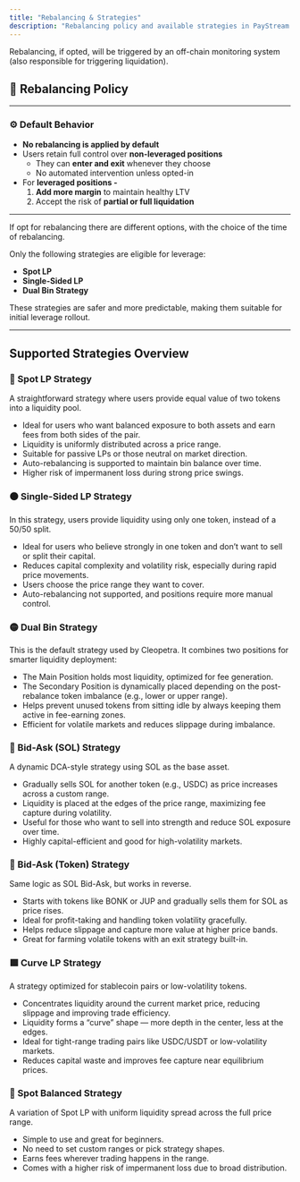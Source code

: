 ```yaml
---
title: "Rebalancing & Strategies"
description: "Rebalancing policy and available strategies in PayStream's LLP."
---
```


Rebalancing, if opted, will be triggered by an off-chain monitoring system (also responsible for triggering liquidation).

## 🔁 Rebalancing Policy

---

### ⚙️ Default Behavior

- **No rebalancing is applied by default**
- Users retain full control over **non-leveraged positions**
    - They can **enter and exit** whenever they choose
    - No automated intervention unless opted-in
- For **leveraged positions -**
    1. **Add more margin** to maintain healthy LTV
    2. Accept the risk of **partial or full liquidation** 

---

If opt for rebalancing there are different options, with the choice of the time of rebalancing.

Only the following strategies are eligible for leverage:

- **Spot LP**
- **Single-Sided LP**
- **Dual Bin Strategy**

These strategies are safer and more predictable, making them suitable for initial leverage rollout.

---

## Supported Strategies Overview

### 🔵 Spot LP Strategy
A straightforward strategy where users provide equal value of two tokens into a liquidity pool.

- Ideal for users who want balanced exposure to both assets and earn fees from both sides of the pair.
- Liquidity is uniformly distributed across a price range.
- Suitable for passive LPs or those neutral on market direction.
- Auto-rebalancing is supported to maintain bin balance over time.
- Higher risk of impermanent loss during strong price swings.

### ⚫ Single-Sided LP Strategy
In this strategy, users provide liquidity using only one token, instead of a 50/50 split.

- Ideal for users who believe strongly in one token and don’t want to sell or split their capital.
- Reduces capital complexity and volatility risk, especially during rapid price movements.
- Users choose the price range they want to cover.
- Auto-rebalancing not supported, and positions require more manual control.

### 🟡 Dual Bin Strategy
This is the default strategy used by Cleopetra. It combines two positions for smarter liquidity deployment:

- The Main Position holds most liquidity, optimized for fee generation.
- The Secondary Position is dynamically placed depending on the post-rebalance token imbalance (e.g., lower or upper range).
- Helps prevent unused tokens from sitting idle by always keeping them active in fee-earning zones.
- Efficient for volatile markets and reduces slippage during imbalance.

### 🔁 Bid-Ask (SOL) Strategy
A dynamic DCA-style strategy using SOL as the base asset.

- Gradually sells SOL for another token (e.g., USDC) as price increases across a custom range.
- Liquidity is placed at the edges of the price range, maximizing fee capture during volatility.
- Useful for those who want to sell into strength and reduce SOL exposure over time.
- Highly capital-efficient and good for high-volatility markets.

### 🔁 Bid-Ask (Token) Strategy
Same logic as SOL Bid-Ask, but works in reverse.

- Starts with tokens like BONK or JUP and gradually sells them for SOL as price rises.
- Ideal for profit-taking and handling token volatility gracefully.
- Helps reduce slippage and capture more value at higher price bands.
- Great for farming volatile tokens with an exit strategy built-in.

### 🟩 Curve LP Strategy
A strategy optimized for stablecoin pairs or low-volatility tokens.

- Concentrates liquidity around the current market price, reducing slippage and improving trade efficiency.
- Liquidity forms a “curve” shape — more depth in the center, less at the edges.
- Ideal for tight-range trading pairs like USDC/USDT or low-volatility markets.
- Reduces capital waste and improves fee capture near equilibrium prices.

### 🔷 Spot Balanced Strategy
A variation of Spot LP with uniform liquidity spread across the full price range.

- Simple to use and great for beginners.
- No need to set custom ranges or pick strategy shapes.
- Earns fees wherever trading happens in the range.
- Comes with a higher risk of impermanent loss due to broad distribution. 
